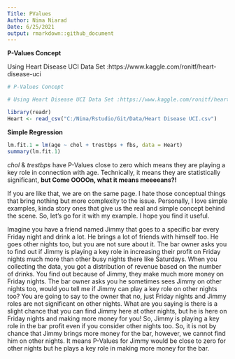 ```yaml
---
Title: PValues
Author: Nima Niarad
Date: 6/25/2021
output: rmarkdown::github_document
---
```


**P-Values Concept** 

Using Heart Disease UCI Data Set :https://www.kaggle.com/ronitf/heart-disease-uci  


```r
# P-Values Concept 

# Using Heart Disease UCI Data Set :https://www.kaggle.com/ronitf/heart-disease-uci 

library(readr)
Heart <- read_csv("C:/Nima/Rstudio/Git/Data/Heart Disease UCI.csv")

```

**Simple Regression**

```r
lm.fit.1 = lm(age ~ chol + trestbps + fbs, data = Heart)
summary(lm.fit.1)
```


*chol* & *trestbps* have P-Values close to zero which means they are playing a key role in connection with age. Technically, it means they are statistically significant, **but Come OOOOn, what it means meeeeans?!** 

If you are like that, we are on the same page. I hate those conceptual things that bring nothing but more complexity to the issue. Personally, I love simple examples, kinda story ones that give us the real and simple concept behind the scene. So, let's go for it with my example. I hope you find it useful. 

Imagine you have a friend named Jimmy that goes to a specific bar every Friday night and drink a lot. He brings a lot of friends with himself too. He goes other nights too, but you are not sure about it. The bar owner asks you to find out if Jimmy is playing a key role in increasing their profit on Friday nights much more than other busy nights there like Saturdays. When you collecting the data, you got a distribution of revenue based on the number of drinks. You find out because of Jimmy, they make much more money on Friday nights. The bar owner asks you he sometimes sees Jimmy on other nights too, would you tell me if Jimmy can play a key role on other nights too? You are going to say to the owner that no, just Friday nights and Jimmy roles are not significant on other nights. What are you saying is there is a slight chance that you can find Jimmy here at other nights, but he is here on Friday nights and making more money for you! So, Jimmy is playing a key role in the bar profit even if you consider other nights too. So, it is not by chance that Jimmy brings more money for the bar, however, we cannot find him on other nights. It means P-Values for Jimmy would be close to zero for other nights but he plays a key role in making more money for the bar.  








 
